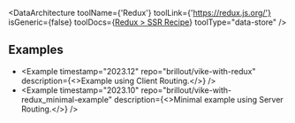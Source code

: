
<DataArchitecture
  toolName={'Redux'}
  toolLink={'https://redux.js.org/'}
  isGeneric={false}
  toolDocs={<a href="https://redux.js.org/recipes/server-rendering">Redux &gt; SSR Recipe</a>}
  toolType="data-store"
/>

## Examples

- <Example timestamp="2023.12" repo="brillout/vike-with-redux" description={<>Example using <Link href="/client-routing">Client Routing</Link>.</>} />
- <Example timestamp="2023.10" repo="brillout/vike-with-redux_minimal-example" description={<>Minimal example using <Link href="/server-routing">Server Routing</Link>.</>} />
